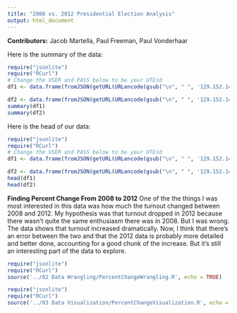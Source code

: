 ```yaml
---
title: "2008 vs. 2012 Presidential Election Analysis"
output: html_document
---
```

**Contributors:** Jacob Martella, Paul Freeman, Paul Vonderhaar

Here is the summary of the data:
```r
require("jsonlite")
require("RCurl")
# Change the USER and PASS below to be your UTEid
df1 <- data.frame(fromJSON(getURL(URLencode(gsub("\n", " ", '129.152.144.84:5001/rest/native/?query= "SELECT * FROM COPY_OF_2008PRESREFORMATTED;"')),httpheader=c(DB='jdbc:oracle:thin:@129.152.144.84:1521/PDBF15DV.usuniversi01134.oraclecloud.internal', USER='cs329e_jam8789', PASS='orcl_jam8789', MODE='native_mode', MODEL='model', returnDimensions = 'False', returnFor = 'JSON'), verbose = TRUE)));

df2 <- data.frame(fromJSON(getURL(URLencode(gsub("\n", " ", '129.152.144.84:5001/rest/native/?query="SELECT * FROM US_ELECTION_RESULTS;"')),httpheader=c(DB='jdbc:oracle:thin:@129.152.144.84:1521/PDBF15DV.usuniversi01134.oraclecloud.internal', USER='cs329e_jam8789', PASS='orcl_jam8789', MODE='native_mode', MODEL='model', returnDimensions = 'False', returnFor = 'JSON'), verbose = TRUE)));
summary(df1)
summary(df2)
```

Here is the head of our data:
```r
require("jsonlite")
require("RCurl")
# Change the USER and PASS below to be your UTEid
df1 <- data.frame(fromJSON(getURL(URLencode(gsub("\n", " ", '129.152.144.84:5001/rest/native/?query= "SELECT * FROM COPY_OF_2008PRESREFORMATTED;"')),httpheader=c(DB='jdbc:oracle:thin:@129.152.144.84:1521/PDBF15DV.usuniversi01134.oraclecloud.internal', USER='cs329e_jam8789', PASS='orcl_jam8789', MODE='native_mode', MODEL='model', returnDimensions = 'False', returnFor = 'JSON'), verbose = TRUE)));

df2 <- data.frame(fromJSON(getURL(URLencode(gsub("\n", " ", '129.152.144.84:5001/rest/native/?query="SELECT * FROM US_ELECTION_RESULTS;"')),httpheader=c(DB='jdbc:oracle:thin:@129.152.144.84:1521/PDBF15DV.usuniversi01134.oraclecloud.internal', USER='cs329e_jam8789', PASS='orcl_jam8789', MODE='native_mode', MODEL='model', returnDimensions = 'False', returnFor = 'JSON'), verbose = TRUE)));
head(df1)
head(df2)
```

**Finding Percent Change From 2008 to 2012**
One of the the things I was most interested in this data was how much the turnout changed between 2008 and 2012. My hypothesis was that turnout dropped in 2012 because there wasn't quite the same enthusiasm there was in 2008. But I was wrong. The data shows that turnout increased dramatically. Now, I think that there's an error between the two and that the 2012 data is probably more detailed and better done, accounting for a good chunk of the increase. But it's still an interesting part of the data to explore.


```r
require("jsonlite")
require("RCurl")
source('../02 Data Wrangling/PercentChangeWrangling.R', echo = TRUE)
```


```r
require("jsonlite")
require("RCurl")
source('../03 Data Visualization/PercentChangeVisualization.R', echo = TRUE)
```
